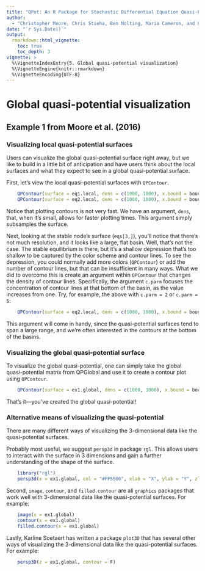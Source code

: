 ```yaml
---
title: "QPot: An R Package for Stochastic Differential Equation Quasi-Potential Analysis"
author:
  - "Christopher Moore, Chris Stieha, Ben Nolting, Maria Cameron, and Karen Abbott"
date: "`r Sys.Date()`"
output: 
  rmarkdown::html_vignette:
    toc: true
    toc_depth: 3
vignette: >
  %\VignetteIndexEntry{5. Global quasi-potential visualization}
  %\VignetteEngine{knitr::rmarkdown}
  %\VignetteEncoding{UTF-8}
---
```


Global quasi-potential visualization
========================================================
## Example 1 from Moore et al. (2016)
### Visualizing local quasi-potential surfaces
Users can visualize the global quasi-potential surface right away, but we like to build in a little bit of anticipation and have users think about the local surfaces and what they expect to see in a global quasi-potential surface.

First, let's view the local quasi-potential surfaces with `QPContour`.
```R
	QPContour(surface = eq1.local, dens = c(1000, 1000), x.bound = bounds.x, y.bound = bounds.y)
	QPContour(surface = eq2.local, dens = c(1000, 1000), x.bound = bounds.x, y.bound = bounds.y)
```
Notice that plotting contours is not very fast.  We have an argument, `dens`, that, when it's small, allows for faster plotting times.  This argument simply subsamples the surface.

Next, looking at the stable node's surface (`eqs[3,]`), you'll notice that there's not much resolution, and it looks like a large, flat basin.  Well, that's not the case.  The stable equilibrium is there, but it's a shallow depression that's too shallow to be captured by the color scheme and contour lines.  To see the depression, you could normally add more colors (`QPContour`) or add the number of contour lines, but that can be insufficient in many ways.  What we did to overcome this is create an argument within `QPContour` that changes the density of contour lines.  Specifically, the argument `c.parm` focuses the concentration of contour lines at that bottom of the basin, as the value increases from one.  Try, for example, the above with `c.parm = 2` or `c.parm = 5`:

```R
	QPContour(surface = eq2.local, dens = c(1000, 1000), x.bound = bounds.x, y.bound = bounds.y, c.parm = 5)
```
This argument will come in handy, since the quasi-potential surfaces tend to span a large range, and we're often interested in the contours at the bottom of the basins.

### Visualizing the global quasi-potential surface
To visualize the global quasi-potential, one can simply take the global quasi-potential matrix from QPGlobal and use it to create a contour plot using `QPContour`.

```R
	QPContour(surface = ex1.global, dens = c(1000, 1000), x.bound = bounds.x, y.bound = bounds.y)
```
That's it---you've created the global quasi-potential!

### Alternative means of visualizing the quasi-potential
There are many different ways of visualizing the 3-dimensional data like the quasi-potential surfaces.

Probably most useful, we suggest `persp3d` in package `rgl`.  This allows users to interact with the surface in 3 dimensions and gain a further understanding of the shape of the surface.
```R
	library("rgl")
	persp3d(x = ex1.global, col = "#FF5500", xlab = "X", ylab = "Y", zlab = intToUtf8(0x03A6), xlim = c(0.05, 0.3), ylim = c(0.1, 0.3), zlim = c(0, 0.01))
```

Second, `image`, `contour`, and `filled.contour` are all `graphics` packages that work well with 3-dimensional data like the quasi-potential surfaces.  For example:

```R
	image(x = ex1.global)
	contour(x = ex1.global)
	filled.contour(x = ex1.global)	
```

Lastly, Karline Soetaert has written a package `plot3D` that has several other ways of visualizing the 3-dimensional data like the quasi-potential surfaces.  For example:

```R
	persp3D(z = ex1.global, contour = F)
```